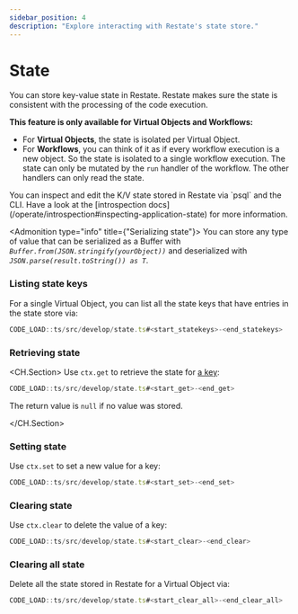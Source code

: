 ```yaml
---
sidebar_position: 4
description: "Explore interacting with Restate's state store."
---
```



# State
You can store key-value state in Restate.
Restate makes sure the state is consistent with the processing of the code execution.

**This feature is only available for Virtual Objects and Workflows:**
- For **Virtual Objects**, the state is isolated per Virtual Object.
- For **Workflows**, you can think of it as if every workflow execution is a new object. So the state is isolated to a single workflow execution. The state can only be mutated by the `run` handler of the workflow. The other handlers can only read the state.

<Admonition type="info" title="Command-line introspection">
    You can inspect and edit the K/V state stored in Restate via `psql` and the CLI.
    Have a look at the [introspection docs](/operate/introspection#inspecting-application-state) for more information.
</Admonition>

<Admonition type="info" title={"Serializing state"}>
    You can store any type of value that can be serialized as a Buffer with _`Buffer.from(JSON.stringify(yourObject))`_ and deserialized with _`JSON.parse(result.toString()) as T`_.
</Admonition>

### Listing state keys
For a single Virtual Object, you can list all the state keys that have entries in the state store via:

```typescript
CODE_LOAD::ts/src/develop/state.ts#<start_statekeys>-<end_statekeys>
```

### Retrieving state
<CH.Section>
Use `ctx.get` to retrieve the state for [a key](focus://1[40:53],2[40:53]):
```typescript
CODE_LOAD::ts/src/develop/state.ts#<start_get>-<end_get>
```
The return value is `null` if no value was stored.

</CH.Section>
### Setting state
Use `ctx.set` to set a new value for a key:
```typescript
CODE_LOAD::ts/src/develop/state.ts#<start_set>-<end_set>
```

### Clearing state
Use `ctx.clear` to delete the value of a key:
```typescript
CODE_LOAD::ts/src/develop/state.ts#<start_clear>-<end_clear>
```

### Clearing all state

Delete all the state stored in Restate for a Virtual Object via:

```typescript
CODE_LOAD::ts/src/develop/state.ts#<start_clear_all>-<end_clear_all>
```
